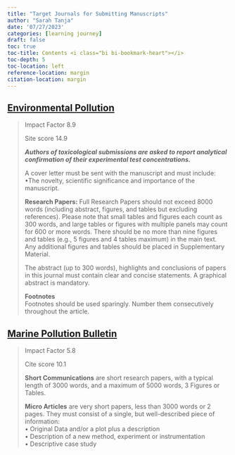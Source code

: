 ```yaml
---
title: "Target Journals for Submitting Manuscripts"
author: "Sarah Tanja"
date: '07/27/2023'
categories: [learning journey]
draft: false
toc: true
toc-title: Contents <i class="bi bi-bookmark-heart"></i>
toc-depth: 5
toc-location: left
reference-location: margin
citation-location: margin
---
```


## [Environmental Pollution](https://www-sciencedirect-com.offcampus.lib.washington.edu/journal/environmental-pollution)

> Impact Factor 8.9
>
> Site score 14.9
>
> ***Authors of toxicological submissions are asked to report analytical confirmation of their experimental test concentrations.***
>
> A cover letter must be sent with the manuscript and must include:\
> •The novelty, scientific significance and importance of the manuscript.
>
> **Research Papers:** Full Research Papers should not exceed 8000 words (including abstract, figures, and tables but excluding references). Please note that small tables and figures each count as 300 words, and large tables or figures with multiple panels may count for 600 or more words. There should be no more than nine figures and tables (e.g., 5 figures and 4 tables maximum) in the main text. Any additional figures and tables should be placed in Supplementary Material.
>
> The abstract (up to 300 words), highlights and conclusions of papers in this journal must contain clear and concise statements. A graphical abstract is mandatory.
>
> **Footnotes**\
> Footnotes should be used sparingly. Number them consecutively throughout the article.

## [Marine Pollution Bulletin](https://www-sciencedirect-com.offcampus.lib.washington.edu/journal/marine-pollution-bulletin)

> Impact Factor 5.8
>
> Cite score 10.1
>
> **Short Communications** are short research papers, with a typical length of 3000 words, and a maximum of 5000 words, 3 Figures or Tables.
>
> **Micro Articles** are very short papers, less than 3000 words or 2 pages. They must consist of a single, but well-described piece of information:\
> • Original Data and/or a plot plus a description\
> • Description of a new method, experiment or instrumentation\
> • Descriptive case study
